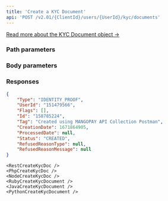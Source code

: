 ```yaml
---
title: 'Create a KYC Document'  
api: 'POST /v2.01/{ClientId}/users/{UserId}/kyc/documents'  
---
```




[Read more about the KYC Document object →](/api-reference/kyc-documents/kyc-document-object)

### Path parameters  

<UserId />  

### Body parameters  

<Type2 />  

<Tag3 />  

### Responses  

<AccordionGroup><Accordion title="200">  

<Type11Response />  

<UserId2Response />  

<FlagsResponse />  

<Id6Response />  

<Tag2Response />  

<CreationDateResponse />  

<ProcessedDateResponse />  

<Status12Response />  

<RefusedReasonType1Response />  

<RefusedReasonMessageResponse /></Accordion></AccordionGroup>  

<ResponseExample>  

```json 200 
{
    "Type": "IDENTITY_PROOF",
    "UserId": "151479566",
    "Flags": [],
    "Id": "158785224",
    "Tag": "Created using MANGOPAY API Collection Postman",
    "CreationDate": 1671864905,
    "ProcessedDate": null,
    "Status": "CREATED",
    "RefusedReasonType": null,
    "RefusedReasonMessage": null
}  
 ```  

</ResponseExample>  

<RequestExample>  

    <RestCreateKycDoc />
    <PhpCreateKycDoc />
    <NodeCreateKycDoc />
    <RubyCreateKycDocument />
    <JavaCreateKycDocument />
    <PythonCreateKycDocument />

</RequestExample>